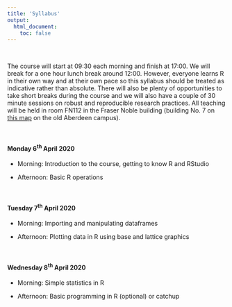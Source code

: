 ```yaml
---
title: 'Syllabus'
output: 
  html_document:
    toc: false
---
```


\  

The course will start at 09:30 each morning and finish at 17:00. We will break for a one hour lunch break around 12:00. However, everyone learns R in their own way and at their own pace so this syllabus should be treated as indicative rather than absolute. There will also be plenty of opportunities to take short breaks during the course and we will also have a couple of 30 minute sessions on robust and reproducible research practices. All teaching will be held in room FN112 in the Fraser Noble building (building No. 7 on [this map](images/uoa_map.png){target="_blank"} on the old Aberdeen campus).

\  

#### Monday 6^th^ April 2020 

  - Morning: Introduction to the course, getting to know R and RStudio

  - Afternoon: Basic R operations

\  

#### Tuesday 7^th^ April 2020

  - Morning: Importing and manipulating dataframes

  - Afternoon: Plotting data in R using base and lattice graphics

\  

#### Wednesday 8^th^ April 2020

  - Morning: Simple statistics in R

  - Afternoon: Basic programming in R (optional) or catchup